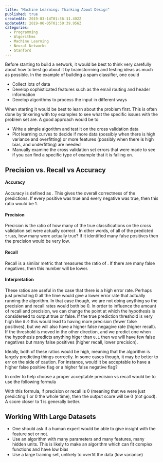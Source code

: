 ```yaml
---
title: "Machine Learning: Thinking About Design"
published: true
createdAt: 2019-03-14T01:56:11.402Z
updatedAt: 2019-06-05T01:50:39.956Z
categories:
  - Programming
  - Algorithms
  - Machine Learning
  - Neural Networks
  - Stanford
---
```



Before starting to build a network, it would be best to think very carefully about how to best go about it by
brainstorming and testing ideas as much as possible. In the example of building a spam classifier, one could

- Collect lots of data
- Develop sophisticated features such as the email routing and header information
- Develop algorithms to process the input in different ways

When starting it would be best to learn about the problem first. This is often done by tinkering with toy examples
to see what the specific issues with the problem set are. A good approach would be to

- Write a simple algorithm and test it on the cross validation data
- Plot learning curves to decide if more data (possibly when there is high variance and overfitting) or more features
  (possibly when there is high bias, and underfitting) are needed
- Manually examine the cross validation set errors that were made to see if you can find a specific type of example that
  it is failing on.

## Precision vs. Recall vs Accuracy

#### Accuracy

Accuracy is defined as <M i="\frac{\text{true positives + true negatives}}{\text{total examples}}"/>. This gives
the overall correctness of the predictions. If every positive was true and every negative was true, then this ratio
would be 1.

#### Precision

Precision is the ratio of how many of the true classifications on the cross validation set were actually
correct <M i="\frac{\text{true positive}}{\text{true positive} + \text{false positive}}" />.
In other words, of all of the predicted `true`s, how many were actually true? If it identified many false positives then
the precision would be very low.

#### Recall

Recall is a similar metric that measures the ratio of <M i="\frac{\text{true positives}}{\text{true positives} + \text{false negatives}}"/>.
If there are many false negatives, then this number will be lower.

#### Interpretation

These ratios are useful in the case that there is a high error rate. Perhaps just predicting 0 all the time would give a
lower error rate that actually running the algorithm. In that case though, we are not doing anything so the precision
and recall rates would both be 0. In order to influence the amount of recall and precision, we can change the point at
which the hypothesis is considereed to output true or false. If the true prediction threshold is very high like `0.9`
this would lead to having more precision (fewer false positives), but we will also have a higher false negagive rate
(higher recall). If the threshold is moved in the other direction, and we predict one when the hypothesis predicts
anything higer than `0.1` then we will have few false negatives but many false positives (higher recall, lower precision).

Ideally, both of these ratios would be high, meaning that the algorithm is largely predicting things correctly. In some
cases though, it may be better to err on the side of caution. For instance, would it be acceptable to have a higher
false positive flag or a higher false negative flag?

In order to help choose a proper acceptable precision vs recall would be to use the following formula

<M b="F_1 Score = 2 \frac{PR}{P+R}" />

With this formula, if precision or recall is 0 (meaning that we were just predicting 1 or 0 the whole time), then the
output score will be 0 (not good). A score closer to 1 is generally better.

## Working With Large Datasets

- One should ask if a human expert would be able to give insight with the feature set or not.
- Use an algorithm with many parameters and many features, many hidden units. This is likely to make an algorithm which
  can fit complex functions and have low bias
- Use a large training set, unlikely to overfit the data (low variance)
